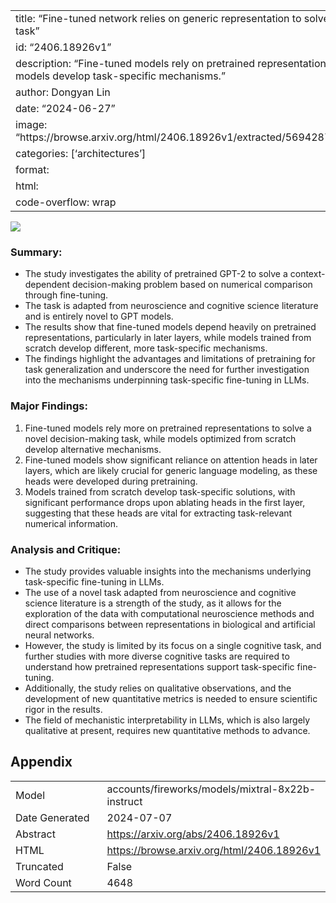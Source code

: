 
---
title: "Fine-tuned network relies on generic representation to solve unseen cognitive task"
id: "2406.18926v1"
description: "Fine-tuned models rely on pretrained representations, while scratch-trained models develop task-specific mechanisms."
author: Dongyan Lin
date: "2024-06-27"
image: "https://browse.arxiv.org/html/2406.18926v1/extracted/5694287/figures/fig1_task.png"
categories: ['architectures']
format:
  html:
    code-overflow: wrap
---

![](https://browse.arxiv.org/html/2406.18926v1/extracted/5694287/figures/fig1_task.png)

### Summary:

- The study investigates the ability of pretrained GPT-2 to solve a context-dependent decision-making problem based on numerical comparison through fine-tuning.
- The task is adapted from neuroscience and cognitive science literature and is entirely novel to GPT models.
- The results show that fine-tuned models depend heavily on pretrained representations, particularly in later layers, while models trained from scratch develop different, more task-specific mechanisms.
- The findings highlight the advantages and limitations of pretraining for task generalization and underscore the need for further investigation into the mechanisms underpinning task-specific fine-tuning in LLMs.

### Major Findings:

1. Fine-tuned models rely more on pretrained representations to solve a novel decision-making task, while models optimized from scratch develop alternative mechanisms.
2. Fine-tuned models show significant reliance on attention heads in later layers, which are likely crucial for generic language modeling, as these heads were developed during pretraining.
3. Models trained from scratch develop task-specific solutions, with significant performance drops upon ablating heads in the first layer, suggesting that these heads are vital for extracting task-relevant numerical information.

### Analysis and Critique:

- The study provides valuable insights into the mechanisms underlying task-specific fine-tuning in LLMs.
- The use of a novel task adapted from neuroscience and cognitive science literature is a strength of the study, as it allows for the exploration of the data with computational neuroscience methods and direct comparisons between representations in biological and artificial neural networks.
- However, the study is limited by its focus on a single cognitive task, and further studies with more diverse cognitive tasks are required to understand how pretrained representations support task-specific fine-tuning.
- Additionally, the study relies on qualitative observations, and the development of new quantitative metrics is needed to ensure scientific rigor in the results.
- The field of mechanistic interpretability in LLMs, which is also largely qualitative at present, requires new quantitative methods to advance.

## Appendix

|          |          |
|----------|----------|
| Model     | accounts/fireworks/models/mixtral-8x22b-instruct       |
| Date Generated     | 2024-07-07       |
| Abstract | [https://arxiv.org/abs/2406.18926v1](https://arxiv.org/abs/2406.18926v1)        |
| HTML     | [https://browse.arxiv.org/html/2406.18926v1](https://browse.arxiv.org/html/2406.18926v1)       |
| Truncated       | False       |
| Word Count       | 4648       |